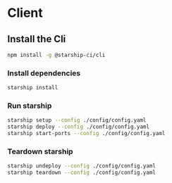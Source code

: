 # Client

## Install the Cli

```sh
npm install -g @starship-ci/cli
```

### Install dependencies
```sh
starship install
```

### Run starship

```sh
starship setup --config ./config/config.yaml
starship deploy --config ./config/config.yaml
starship start-ports --config ./config/config.yaml
```

### Teardown starship

```sh
starship undeploy --config ./config/config.yaml
starship teardown --config ./config/config.yaml
```


